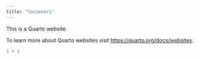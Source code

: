 ```yaml
---
title: "louieneri"
---
```


This is a Quarto website.

To learn more about Quarto websites visit <https://quarto.org/docs/websites>.

```r
1 + 1
```
